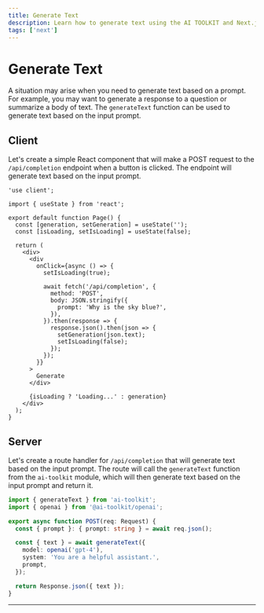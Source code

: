 ```yaml
---
title: Generate Text
description: Learn how to generate text using the AI TOOLKIT and Next.js.
tags: ['next']
---
```


# Generate Text

A situation may arise when you need to generate text based on a prompt. For example, you may want to generate a response to a question or summarize a body of text. The `generateText` function can be used to generate text based on the input prompt.

<Browser>
  <TextGeneration />
</Browser>

## Client

Let's create a simple React component that will make a POST request to the `/api/completion` endpoint when a button is clicked. The endpoint will generate text based on the input prompt.

```tsx filename="app/page.tsx"
'use client';

import { useState } from 'react';

export default function Page() {
  const [generation, setGeneration] = useState('');
  const [isLoading, setIsLoading] = useState(false);

  return (
    <div>
      <div
        onClick={async () => {
          setIsLoading(true);

          await fetch('/api/completion', {
            method: 'POST',
            body: JSON.stringify({
              prompt: 'Why is the sky blue?',
            }),
          }).then(response => {
            response.json().then(json => {
              setGeneration(json.text);
              setIsLoading(false);
            });
          });
        }}
      >
        Generate
      </div>

      {isLoading ? 'Loading...' : generation}
    </div>
  );
}
```

## Server

Let's create a route handler for `/api/completion` that will generate text based on the input prompt. The route will call the `generateText` function from the `ai-toolkit` module, which will then generate text based on the input prompt and return it.

```typescript filename='app/api/completion/route.ts'
import { generateText } from 'ai-toolkit';
import { openai } from '@ai-toolkit/openai';

export async function POST(req: Request) {
  const { prompt }: { prompt: string } = await req.json();

  const { text } = await generateText({
    model: openai('gpt-4'),
    system: 'You are a helpful assistant.',
    prompt,
  });

  return Response.json({ text });
}
```

---

<GithubLink link="https://github.com/khulnasoft/ai-toolkit/blob/main/examples/next-openai-pages/pages/basics/generate-text/index.tsx" />
